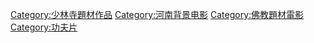 
[[Category:少林寺題材作品|Category:少林寺題材作品]]
[[Category:河南背景电影|Category:河南背景电影]]
[[Category:佛教題材電影|Category:佛教題材電影]]
[[Category:功夫片|Category:功夫片]]
